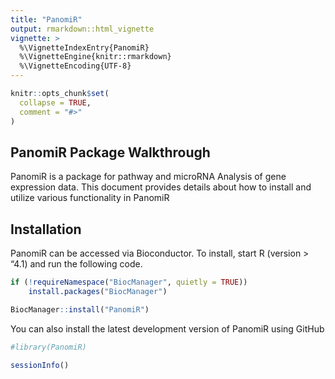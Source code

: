 ```yaml
---
title: "PanomiR"
output: rmarkdown::html_vignette
vignette: >
  %\VignetteIndexEntry{PanomiR}
  %\VignetteEngine{knitr::rmarkdown}
  %\VignetteEncoding{UTF-8}
---
```


```r
knitr::opts_chunk$set(
  collapse = TRUE,
  comment = "#>"
)
```

## PanomiR Package Walkthrough

PanomiR is a package for pathway and microRNA Analysis of gene expression data.
This document provides details about how to install and utilize various 
functionality in PanomiR

## Installation

PanomiR can be accessed via Bioconductor. To install, start R (version > "4.1)
and run the following code.

```r
if (!requireNamespace("BiocManager", quietly = TRUE))
    install.packages("BiocManager")

BiocManager::install("PanomiR")
```

You can also install the latest development version of PanomiR using GitHub

```r
#library(PanomiR)

```
```r
sessionInfo()

```
